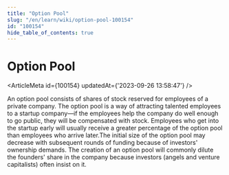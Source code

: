 ```yaml
---
title: "Option Pool"
slug: "/en/learn/wiki/option-pool-100154"
id: "100154"
hide_table_of_contents: true
---
```



# Option Pool

<ArticleMeta id={100154} updatedAt={'2023-09-26 13:58:47'} />
<div className='border-solid border-b border-t-0 my-4 border-[var(--ifm-color-gray-300)]' />

An option pool consists of shares of stock reserved for employees of a private company. The option pool is a way of attracting talented employees to a startup company—if the employees help the company do well enough to go public, they will be compensated with stock. Employees who get into the startup early will usually receive a greater percentage of the option pool than employees who arrive later.The initial size of the option pool may decrease with subsequent rounds of funding because of investors' ownership demands. The creation of an option pool will commonly dilute the founders' share in the company because investors (angels and venture capitalists) often insist on it.
